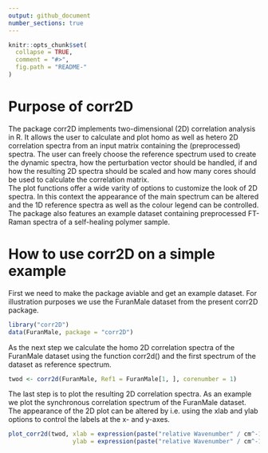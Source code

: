 ```yaml
---
output: github_document
number_sections: true
---
```


<!-- README.md is generated from README.Rmd. Please edit that file -->

```r
knitr::opts_chunk$set(
  collapse = TRUE,
  comment = "#>",
  fig.path = "README-"
)
```

# Purpose of corr2D

The package corr2D implements two-dimensional (2D) correlation analysis in R.
It allows the user to calculate and plot homo as well as hetero 2D correlation
spectra from an input matrix containing the (preprocessed) spectra. The user
can freely choose the reference spectrum used to create the dynamic spectra,
how the perturbation vector should be handled, if and how the resulting 2D
spectra should be scaled and how many cores should be used to calculate the
correlation matrix.  
The plot functions offer a wide varity of options to customize the look
of 2D spectra. In this context the appearance of the main spectrum can be
altered and the 1D reference spectra as well as the colour legend can be
controlled.  
The package also features an example dataset containing preprocessed FT-Raman
spectra of a self-healing polymer sample.

# How to use corr2D on a simple example

First we need to make the package aviable and get an example dataset. For illustration purposes we use the
FuranMale dataset from the present corr2D package.
```r
library("corr2D")
data(FuranMale, package = "corr2D")
```

As the next step we calculate the homo 2D correlation spectra of the FuranMale dataset
using the function corr2d() and the first spectrum of the dataset as reference
spectrum.
```r
twod <- corr2d(FuranMale, Ref1 = FuranMale[1, ], corenumber = 1)
```

The last step is to plot the resulting 2D correlation spectra. As an example we
plot the synchronous correlation spectrum of the FuranMale dataset. The
appearance of the 2D plot can be altered by i.e. using the xlab and ylab
options to control the labels at the x- and y-axes.
```r
plot_corr2d(twod, xlab = expression(paste("relative Wavenumber" / cm^-1)),
                  ylab = expression(paste("relative Wavenumber" / cm^-1)))
```          